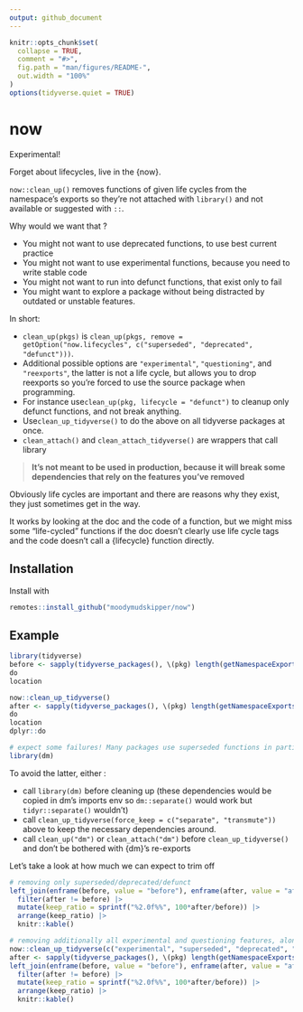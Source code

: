 ```yaml
---
output: github_document
---
```


<!-- README.md is generated from README.Rmd. Please edit that file -->

```r
knitr::opts_chunk$set(
  collapse = TRUE,
  comment = "#>",
  fig.path = "man/figures/README-",
  out.width = "100%"
)
options(tidyverse.quiet = TRUE)
```

# now

Experimental!

Forget about lifecycles, live in the {now}. 

`now::clean_up()` removes functions of given life cycles from the namespace's exports so they're not attached with `library()` and not available or suggested with `::`.

Why would we want that ?

* You might not want to use deprecated functions, to use best current practice
* You might not want to use experimental functions, because you need to write stable code
* You might not want to run into defunct functions, that exist only to fail
* You might want to explore a package without being distracted by outdated or unstable
  features.

In short:

* `clean_up(pkgs)` is `clean_up(pkgs, remove = getOption("now.lifecycles", c("superseded", "deprecated", "defunct")))`.
* Additional possible options are `"experimental"`, `"questioning"`, and `"reexports"`, 
  the latter is not a life cycle, but allows you to drop reexports so you're forced
  to use the source package when programming.
* For instance use`clean_up(pkg, lifecycle = "defunct")` to cleanup only defunct functions, and not break anything.
* Use`clean_up_tidyverse()` to do the above on all tidyverse packages at once.
* `clean_attach()` and `clean_attach_tidyverse()` are wrappers that call library

> **It's not meant to be used in production, because it will break some dependencies that rely on the
features you've removed**

Obviously life cycles are important and there are reasons why they exist, they
just sometimes get in the way.

It works by looking at the doc and the code of a function, but we might miss
some "life-cycled" functions if the doc doesn't clearly use life cycle tags and the code
doesn't call a {lifecycle} function directly.

## Installation

Install with

``` r
remotes::install_github("moodymudskipper/now")
```

## Example

```r
library(tidyverse)
before <- sapply(tidyverse_packages(), \(pkg) length(getNamespaceExports(pkg)))
do
location

now::clean_up_tidyverse()
after <- sapply(tidyverse_packages(), \(pkg) length(getNamespaceExports(pkg)))
do
location
dplyr::do

# expect some failures! Many packages use superseded functions in particular
library(dm)
```

To avoid the latter, either :

* call `library(dm)` before cleaning up (these dependencies would
be copied in dm's imports env so `dm::separate()` would work but `tidyr::separate()` wouldn't)
* call `clean_up_tidyverse(force_keep = c("separate", "transmute"))` above to keep the necessary dependencies around.
* call `clean_up("dm")` or `clean_attach("dm")` before `clean_up_tidyverse()` and
don't be bothered with {dm}'s re-exports

Let's take a look at how much we can expect to trim off

```r
# removing only superseded/deprecated/defunct
left_join(enframe(before, value = "before"), enframe(after, value = "after"), by = "name") |> 
  filter(after != before) |>
  mutate(keep_ratio = sprintf("%2.0f%%", 100*after/before)) |>
  arrange(keep_ratio) |>
  knitr::kable()

# removing additionally all experimental and questioning features, along with reexports
now::clean_up_tidyverse(c("experimental", "superseded", "deprecated", "defunct", "questioning", "reexports"))
after <- sapply(tidyverse_packages(), \(pkg) length(getNamespaceExports(pkg)))
left_join(enframe(before, value = "before"), enframe(after, value = "after"), by = "name") |> 
  filter(after != before) |>
  mutate(keep_ratio = sprintf("%2.0f%%", 100*after/before)) |>
  arrange(keep_ratio) |>
  knitr::kable()
```

